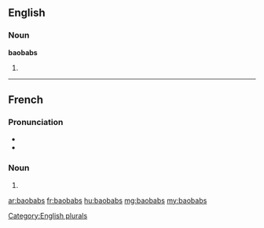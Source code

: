 ==English==

===Noun===
'''baobabs'''

# {{plural of|baobab}}

[[Category:English plurals]]

----

==French==

===Pronunciation===
* {{IPA|/ba.o.bab/|lang=fr}}
* {{homophones|baobab}}

===Noun===
{{head|fr|plural}} {{m|p}}

# {{plural of|baobab|lang=fr}}

[[ar:baobabs]]
[[fr:baobabs]]
[[hu:baobabs]]
[[mg:baobabs]]
[[my:baobabs]]